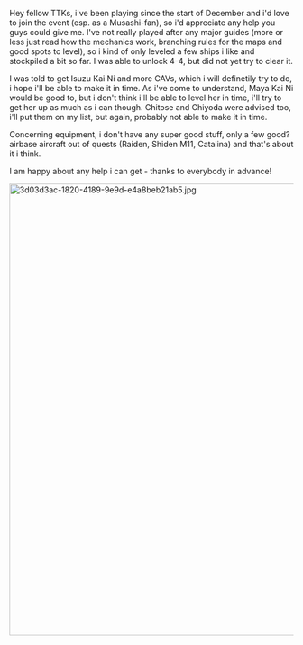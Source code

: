 Hey fellow TTKs,
i've been playing since the start of December and i'd love to join the event (esp. as a Musashi-fan), so i'd appreciate any help you guys could give me. I've not really played after any major guides (more or less just read how the mechanics work, branching rules for the maps and good spots to level), so i kind of only leveled a few ships i like and stockpiled a bit so far. I was able to unlock 4-4, but did not yet try to clear it.

I was told to get Isuzu Kai Ni and more CAVs, which i will definetily try to do, i hope i'll be able to make it in time. As i've come to understand, Maya Kai Ni would be good to, but i don't think i'll be able to level her in time, i'll try to get her up as much as i can though. Chitose and Chiyoda were advised too, i'll put them on my list, but again, probably not able to make it in time.

Concerning equipment, i don't have any super good stuff, only a few good? airbase aircraft out of quests (Raiden, Shiden M11, Catalina) and that's about it i think.

I am happy about any help i can get - thanks to everybody in advance!

[[File:3d03d3ac-1820-4189-9e9d-e4a8beb21ab5.jpg|thumb|800px]]<ac_metadata title="Fairly new, happy about all help for event (and generally)"> </ac_metadata>